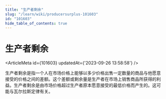 ```yaml
---
title: "生产者剩余"
slug: "/learn/wiki/producersurplus-101603"
id: "101603"
hide_table_of_contents: true
---
```



# 生产者剩余

<ArticleMeta id={101603} updatedAt={'2023-09-26 13:58:58'} />
<div className='border-solid border-b border-t-0 my-4 border-[var(--ifm-color-gray-300)]' />

生产者剩余是指一个人在市场价格上能够以多少价格出售一定数量的商品与他愿意接受的价格之间的差额。这个差额或剩余量是生产者在市场上销售商品所获得的利益。生产者剩余是由市场价格超过生产者原本愿意接受的最低价格而产生的。这可能与瓦尔拉斯定律有关。
